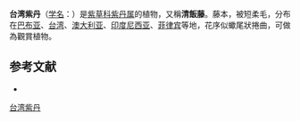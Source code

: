 {{Speciesbox
| name = 台湾紫丹
| status = 
| status_system = 
| image = 
| genus = Tournefortia
| species = sarmentosa
| authority = Lam.
}}

'''台湾紫丹'''（[[学名|学名]]：{{lang|la|''Tournefortia sarmentosa''}}）是[[紫草科|紫草科]][[紫丹属|紫丹属]]的植物，又稱'''清飯藤'''。藤本，被短柔毛，分布在[[巴布亚|巴布亚]]、[[台湾|台湾]]、[[澳大利亚|澳大利亚]]、[[印度尼西亚|印度尼西亚]]、[[菲律宾|菲律宾]]等地，花序似蠍尾狀捲曲，可做為觀賞植物。

== 参考文献 ==
<div class="references-small">
* {{cite web| url =http://www.bioinfo.cn/db05/KmzwSpecies.php?action=view&id=30743| title =台湾紫丹| work =《中国高等植物数据库全库》| publisher =中国科学院微生物研究所| author =昆明植物研究所| accessdate =2009-02-26| deadurl =yes| archiveurl =https://web.archive.org/web/20160305001800/http://www.bioinfo.cn/db05/KmzwSpecies.php?action=view&id=30743| archivedate =2016-03-05}}
</div>
{{Taxonbar|from=Q10914928}}

[[Category:紫丹属|台湾紫丹]]


{{植物小作品}}
